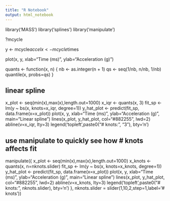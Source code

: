 ```yaml
---
title: "R Notebook"
output: html_notebook
---
```


library('MASS')
library('splines')
library('manipulate')

?mcycle

y <- mcycle$accel
x <- mcycle$times

plot(x, y, 
     xlab="Time (ms)",
     ylab="Acceleration (g)")


quants <- function(x, n) {
  nb <- as.integer(n + 1)
  qs <- seq(1/nb, n/nb, 1/nb)
  quantile(x, probs=qs)
}

## linear spline
x_plot <- seq(min(x),max(x),length.out=1000)
x_iqr <- quants(x, 3)
fit_sp <- lm(y ~ bs(x, knots=x_iqr, degree=1))
y_hat_plot <- predict(fit_sp, data.frame(x=x_plot))
plot(x, y, 
     xlab="Time (ms)", 
     ylab="Acceleration (g)",
     main="Linear spline")
lines(x_plot, y_hat_plot, col="#882255", lwd=2)
abline(v=x_iqr, lty=3)
legend('topleft',paste0("# knots: ", "3"), bty='n')


## use manipulate to quickly see how # knots affects fit
manipulate({
    x_plot <- seq(min(x),max(x),length.out=1000)
    x_knots <- quants(x, n=nknots.slider)
    fit_sp <- lm(y ~ bs(x, knots=x_knots, degree=1))
    y_hat_plot <- predict(fit_sp, data.frame(x=x_plot))
    plot(x, y, 
         xlab="Time (ms)", 
         ylab="Acceleration (g)",
         main="Linear spline")
    lines(x_plot, y_hat_plot, col="#882255", lwd=2)
    abline(v=x_knots, lty=3)
    legend('topleft',paste0("# knots: ", nknots.slider), bty='n')
  },
  nknots.slider = slider(1,10,2,step=1,label='# knots'))


